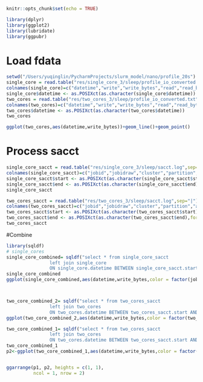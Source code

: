 ```r
knitr::opts_chunk$set(echo = TRUE)

library(dplyr)
library(ggplot2)
library(lubridate)
library(ggpubr)
```

# Load fdata
```r
setwd("/Users/yuqinglin/PycharmProjects/slurm_model/nano/profile_20s")
single_core = read.table("res/single_core_3/sleep/profile_io_converted.txt",sep=",",skip=16)
colnames(single_core)=c("datetime","write","write_bytes","read","read_bytes","used","usedfiles","peak_interval")
single_core$datetime <- as.POSIXct(as.character(single_core$datetime))
two_cores = read.table("res/two_cores_3/sleep/profile_io_converted.txt",sep=",",skip=16)
colnames(two_cores)=c("datetime","write","write_bytes","read","read_bytes","used","usedfiles","peak_interval")
two_cores$datetime <- as.POSIXct(as.character(two_cores$datetime))
two_cores

ggplot(two_cores,aes(datetime,write_bytes))+geom_line()+geom_point()
```

# Process sacct
```r
single_core_sacct = read.table("res/single_core_3/sleep/sacct.log",sep="|")
colnames(single_core_sacct)=c("jobid","jobidraw","cluster","partition","account","group","gid","user","uid","submit","eligible","start","end","elapsed","exitcode","state","nnodes","ncpus","reqcpus","reqmem","reqgres","reqtres","timelimit","nodelist","jobname","na")
single_core_sacct$start <- as.POSIXct(as.character(single_core_sacct$start),format="%Y-%m-%dT%H:%M:%S")
single_core_sacct$end <- as.POSIXct(as.character(single_core_sacct$end),format="%Y-%m-%dT%H:%M:%S")
single_core_sacct

two_cores_sacct = read.table("res/two_cores_3/sleep/sacct.log",sep="|")
colnames(two_cores_sacct)=c("jobid","jobidraw","cluster","partition","account","group","gid","user","uid","submit","eligible","start","end","elapsed","exitcode","state","nnodes","ncpus","reqcpus","reqmem","reqgres","reqtres","timelimit","nodelist","jobname","na")
two_cores_sacct$start <- as.POSIXct(as.character(two_cores_sacct$start),format="%Y-%m-%dT%H:%M:%S")
two_cores_sacct$end <- as.POSIXct(as.character(two_cores_sacct$end),format="%Y-%m-%dT%H:%M:%S")
two_cores_sacct
```

#Combine
```R
library(sqldf)
# single_cores
single_core_combined= sqldf("select * from single_core_sacct
                left join single_core
                ON single_core.datetime BETWEEN single_core_sacct.start AND single_core_sacct.end")
single_core_combined
ggplot(single_core_combined,aes(datetime,write_bytes,color = factor(jobid)))+geom_line()+geom_point()



two_core_combined_2= sqldf("select * from two_cores_sacct
                left join two_cores
                ON two_cores.datetime BETWEEN two_cores_sacct.start AND two_cores_sacct.end+70")
ggplot(two_core_combined_2,aes(datetime,write_bytes,color = factor(two_core_combined_2$jobid)))+geom_line()+geom_point()

two_core_combined_1= sqldf("select * from two_cores_sacct
                left join two_cores
                ON two_cores.datetime BETWEEN two_cores_sacct.start AND two_cores_sacct.end")
two_core_combined_1
p2<-ggplot(two_core_combined_1,aes(datetime,write_bytes,color = factor(two_core_combined_1$jobid)))+geom_line()+geom_point()


ggarrange(p1, p2, heights = c(1, 1),
          ncol = 1, nrow = 2)
```